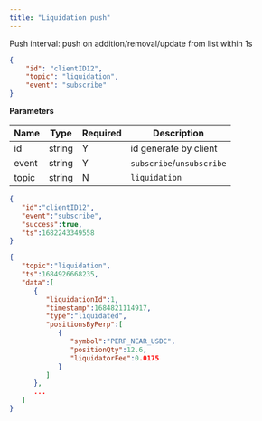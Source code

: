 ```yaml
---
title: "Liquidation push"
---
```


Push interval: push on addition/removal/update from list within 1s

```json
{
    "id": "clientID12",
    "topic": "liquidation",
    "event": "subscribe"
}
```

**Parameters**

| Name   | Type   | Required | Description                               |
| ------ | ------ | -------- | ----------------------------------------- |
| id     | string | Y        | id generate by client                     |
| event  | string | Y        | `subscribe`/`unsubscribe`                 |
| topic  | string | N        | `liquidation`                   |

<RequestExample>

```json Response
{
   "id":"clientID12",
   "event":"subscribe",
   "success":true,
   "ts":1682243349558
}
```
</RequestExample>

<ResponseExample>

```json Subscribed Message
{
   "topic":"liquidation",
   "ts":1684926668235,
   "data":[
      {
         "liquidationId":1,
         "timestamp":1684821114917,
         "type":"liquidated",
         "positionsByPerp":[
            {
               "symbol":"PERP_NEAR_USDC",
               "positionQty":12.6,
               "liquidatorFee":0.0175
            }
         ]
      },
      ...
   ]
}
```
</ResponseExample>